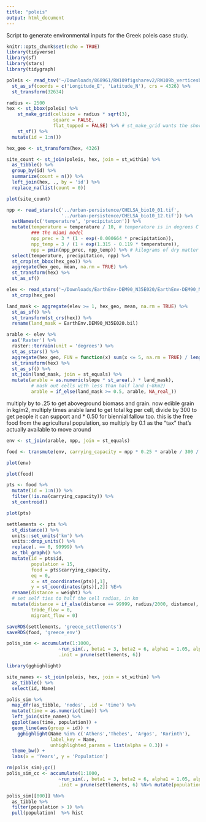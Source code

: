 ```yaml
---
title: "poleis"
output: html_document
---
```


Script to generate environmental inputs for the Greek poleis case study.
```r
knitr::opts_chunk$set(echo = TRUE)
library(tidyverse)
library(sf)
library(stars)
library(tidygraph)
```


```r
poleis <- read_tsv('~/Downloads/868961/RW109figsharev2/RW109b_verticesbasic4.txt') %>%
  st_as_sf(coords = c('Longitude_E', 'Latitude_N'), crs = 4326) %>%
  st_transform(32634)
```

```r
radius <- 2500
hex <- st_bbox(poleis) %>%
    st_make_grid(cellsize = radius * sqrt(3), 
                 square = FALSE, 
                 flat_topped = FALSE) %>% # st_make_grid wants the short diagonal
    st_sf() %>%
  mutate(id = 1:n())

hex_geo <- st_transform(hex, 4326)
```

```r
site_count <- st_join(poleis, hex, join = st_within) %>%
  as_tibble() %>%
  group_by(id) %>%
  summarize(count = n()) %>%
  left_join(hex, ., by = 'id') %>%
  replace_na(list(count = 0))

plot(site_count)
```



```r
npp <- read_stars(c('../urban-persistence/CHELSA_bio10_01.tif', 
                    '../urban-persistence/CHELSA_bio10_12.tif')) %>% 
  setNames(c('temperature', 'precipitation')) %>%
  mutate(temperature = temperature / 10, # temperature is in degrees C * 10
         ### the miami model
         npp_prec = 3 * (1 - exp(-0.000664 * precipitation)),
         npp_temp = 3 / (1 + exp(1.315 - 0.119 * temperature)),
         npp = pmin(npp_prec, npp_temp)) %>% # kilograms of dry matter / square meter / year
  select(temperature, precipitation, npp) %>%
  st_crop(st_bbox(hex_geo)) %>%
  aggregate(hex_geo, mean, na.rm = TRUE) %>% 
  st_transform(hex) %>%
  st_as_sf()
```


```r
elev <- read_stars('~/Downloads/EarthEnv-DEM90_N35E020/EarthEnv-DEM90_N35E020.bil') %>%
  st_crop(hex_geo)

land_mask <- aggregate(elev >= 1, hex_geo, mean, na.rm = TRUE) %>% 
  st_as_sf() %>%
  st_transform(st_crs(hex)) %>%
  rename(land_mask = EarthEnv.DEM90_N35E020.bil)

arable <- elev %>%
  as('Raster') %>%
  raster::terrain(unit = 'degrees') %>%
  st_as_stars() %>%
  aggregate(hex_geo, FUN = function(x) sum(x <= 5, na.rm = TRUE) / length(x)) %>%
  st_transform(hex) %>% 
  st_as_sf() %>%
  st_join(land_mask, join = st_equals) %>%
  mutate(arable = as.numeric(slope * st_area(.) * land_mask),
         # mask out cells with less than half land (~8km2)
         arable = if_else(land_mask >= 0.5, arable, NA_real_))
```

multiply by to .25 to get aboveground biomass and grain. now edible grain in kg/m2, multiply times arable land to get total kg per cell, divide by 300 to get people it can support and * 0.50 for biennial fallow too. this is the free food from the agricultural population, so multiply by 0.1 as the "tax" that's actually available to move around
```r
env <- st_join(arable, npp, join = st_equals) 

food <- transmute(env, carrying_capacity = npp * 0.25 * arable / 300 / 2 * 0.1)
```

```r
plot(env)
```

```r
plot(food)
```


```r
pts <- food %>%
  mutate(id = 1:n()) %>%
  filter(!is.na(carrying_capacity)) %>% 
  st_centroid()

plot(pts)
```

```r
settlements <- pts %>%
  st_distance() %>%
  units::set_units('km') %>%
  units::drop_units() %>% 
  replace(. == 0, 99999) %>%
  as_tbl_graph() %>%
  mutate(id = pts$id,
         population = 15,
         food = pts$carrying_capacity,
         eq = 0,
         x = st_coordinates(pts)[,1], 
         y = st_coordinates(pts)[,2]) %E>%
  rename(distance = weight) %>%
  # set self ties to half the cell radius, in km
  mutate(distance = if_else(distance == 99999, radius/2000, distance),
         trade_flow = 0,
         migrant_flow = 0)
```

```r
saveRDS(settlements, 'greece_settlements')
saveRDS(food, 'greece_env')
```

```r
polis_sim <- accumulate(1:1000,
                   ~run_sim(., beta1 = 3, beta2 = 6, alpha1 = 1.05, alpha2 = 0, nu = 0.05), 
                   .init = prune(settlements, 6)) 
```

```r
library(gghighlight)

site_names <- st_join(poleis, hex, join = st_within) %>%
  as_tibble() %>%
  select(id, Name)

polis_sim %>%
  map_dfr(as_tibble, 'nodes', .id = 'time') %>%
  mutate(time = as.numeric(time)) %>%
  left_join(site_names) %>%
  ggplot(aes(time, population)) +
  geom_line(aes(group = id)) +
    gghighlight(Name %in% c('Athens','Thebes', 'Argos', 'Korinth'),
                label_key = Name,
                unhighlighted_params = list(alpha = 0.3)) +
  theme_bw() +
  labs(x = 'Years', y = 'Population')
```

```r
rm(polis_sim);gc()
polis_sim_cc <- accumulate(1:1000,
                   ~run_sim(., beta1 = 3, beta2 = 6, alpha1 = 1.05, alpha2 = 0, nu = 0.05), 
                   .init = prune(settlements, 6) %N>% mutate(population = food)) 
```



```r


polis_sim[[800]] %N>%
  as_tibble %>%
  filter(population > 1) %>%
  pull(population)  %>% hist
```

